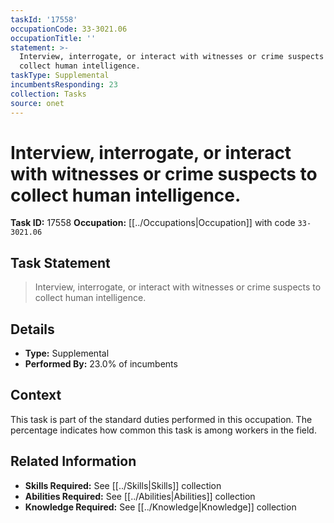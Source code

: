```yaml
---
taskId: '17558'
occupationCode: 33-3021.06
occupationTitle: ''
statement: >-
  Interview, interrogate, or interact with witnesses or crime suspects to
  collect human intelligence.
taskType: Supplemental
incumbentsResponding: 23
collection: Tasks
source: onet
---
```

# Interview, interrogate, or interact with witnesses or crime suspects to collect human intelligence.

**Task ID:** 17558
**Occupation:** [[../Occupations|Occupation]] with code `33-3021.06`

## Task Statement

> Interview, interrogate, or interact with witnesses or crime suspects to collect human intelligence.

## Details

- **Type:** Supplemental
- **Performed By:** 23.0% of incumbents

## Context

This task is part of the standard duties performed in this occupation. The percentage indicates how common this task is among workers in the field.

## Related Information

- **Skills Required:** See [[../Skills|Skills]] collection
- **Abilities Required:** See [[../Abilities|Abilities]] collection
- **Knowledge Required:** See [[../Knowledge|Knowledge]] collection
